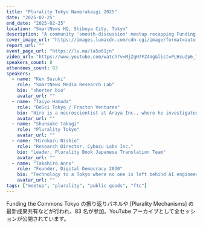 ```yaml
---
title: "Plurality Tokyo Namerakaigi 2025"
date: "2025-02-25"
end_date: "2025-02-25"
location: "SmartNews HQ, Shibuya City, Tokyo"
description: "A community 'smooth-discussion' meetup recapping Funding the Commons Tokyo 2024 and previewing the Plurality Mechanisms PMF report, with lightning talks and open Q&A."
cover_image_url: "https://images.lumacdn.com/cdn-cgi/image/format=auto,fit=cover,dpr=1,background=white,quality=75,width=400,height=400/event-covers/ux/773e4025-fbb1-4731-920e-3debe136fa95"
report_url: ""
event_page_url: "https://lu.ma/la5o61jn"
video_url: "https://www.youtube.com/watch?v=MjZqH7FZ4Vg&list=PLHsuZp6_Tsv9RZnyar7J7F8dpbHDwX5Uf"
speakers_count: 8
attendees_count: 83
speakers:
  - name: "Ken Suzuki"
    role: "SmartNews Media Research Lab"
    bio: "shorter bio"
    avatar_url: ""
  - name: "Taiyo Hamada"
    role: "DeSci Tokyo / Fracton Ventures"
    bio: "Hiro is a neuroscientist at Araya Inc., where he investigates the mechanisms of human exploratory behaviors and curiosity. He earned his Ph.D. in 2019 from the Okinawa Institute of Science and Technology, focusing on the neuromodulatory control of brain-wide dynamics. Since 2022, Hiro has expanded his research to study human wellbeing as a Project Investigator for the Moonshot Project, an initiative of the Cabinet Office. As his another scientific pursuit, Hiro is the founder and committee chair of DeSci Tokyo. He is passionate about developing decentralized research infrastructure that facilitates engagement among diverse stakeholders in the scientific community."
    avatar_url: ""
  - name: "Shunsuke Takagi"
    role: "Plurality Tokyo"
    avatar_url: ""
  - name: "Hirokazu Nishio"
    role: "Research Director, Cybozu Labs Inc."
    bio: "Leader, Plurality Book Japanese Translation Team"
    avatar_url: ""
  - name: "Takahiro Anno"
    role: "Founder, Digital Democracy 2030"
    bio: "Technology to a Tokyo where no one is left behind AI engineer. Entrepreneur, science fiction writer, 33 years old, lives with wife. Kaisei → University of Tokyo Faculty of Engineering/Matsuo Lab → Foreign consultancy firm BCG → Started two start-ups → Science fiction author/author 'サーキットスイッチャー', etc → Running for Governor of Tokyo 2024"
    avatar_url: ""
tags: ["meetup", "plurality", "public goods", "ftc"]
---
```


Funding the Commons Tokyo の振り返りパネルや [Plurality Mechanisms] の最新成果共有などが行われ、83 名が参加。YouTube アーカイブとして全セッションが公開されています。
